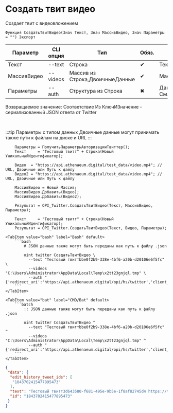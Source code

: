 ﻿---
sidebar_position: 5
description: Создать твит видео и другие функции для работы с Twitter в Открытом пакете интеграций - бесплатной open-source библиотеке интеграций для 1С:Предприятие 8, OneScript и CLI
keywords: [1C, 1С, 1С:Предприятие, 1С:Предприятие 8.3, API, Интеграция, Сервисы, Обмен, OneScript, CLI, Twitter]
---


# Создать твит видео
 Создает твит с видеовложением



`Функция СоздатьТвитВидео(Знач Текст, Знач МассивВидео, Знач Параметры = "") Экспорт`

  | Параметр | CLI опция | Тип | Обяз. | Назначение |
  |-|-|-|-|-|
  | Текст | --text | Строка | &#x2714; | Текст твита |
  | МассивВидео | --videos | Массив из Строка,ДвоичныеДанные | &#x2714; | Массив файлов видео |
  | Параметры | --auth | Структура из Строка | &#x2716; | Данные авторизации. См.ПолучитьСтандартныеПараметры |

  
  Возвращаемое значение:   Соответствие Из КлючИЗначение - сериализованный JSON ответа от Twitter

<br/>

:::tip
Параметры с типом данных Двоичные данные могут принимать также пути к файлам на диске и URL
:::
<br/>



```bsl title="Пример использования для 1С:Предприятие/OneScript"
    Параметры = ПолучитьПараметрыАвторизацииТвиттер();
    Текст     = "Тестовый твитт" + Строка(Новый УникальныйИдентификатор);

    Видео  = "https://api.athenaeum.digital/test_data/video.mp4"; // URL, Двоичные или Путь к файлу
    Видео2 = "https://api.athenaeum.digital/test_data/video.mp4"; // URL, Двоичные или Путь к файлу

    МассивВидео = Новый Массив;
    МассивВидео.Добавить(Видео);
    МассивВидео.Добавить(Видео2);

    Результат = OPI_Twitter.СоздатьТвитВидео(Текст, МассивВидео, Параметры);

    Текст     = "Тестовый твитт" + Строка(Новый УникальныйИдентификатор);
    Результат = OPI_Twitter.СоздатьТвитВидео(Текст, Видео, Параметры);
```
    

 <Tabs>
  
    <TabItem value="bash" label="Bash" default>
        ```bash
            # JSON данные также могут быть переданы как путь к файлу .json
            
            oint twitter СоздатьТвитВидео \
              --text "Тестовый твиттbbe0f2b9-338e-4bf6-a20b-d20106e6f5fc" \
              --videos "C:\Users\Administrator\AppData\Local\Temp\x2tt23gnjql.tmp" \
              --auth "{'redirect_uri':'https://api.athenaeum.digital/opi/hs/twitter','client_id':'***','client_secret':'***','access_token':'***','refresh_token':'***','oauth_token':'***','oauth_token_secret':'***','oauth_consumer_key':'***','oauth_consumer_secret':'***'}"
        ```
    </TabItem>
  
    <TabItem value="bat" label="CMD/Bat" default>
        ```batch
            :: JSON данные также могут быть переданы как путь к файлу .json
            
            oint twitter СоздатьТвитВидео ^
              --text "Тестовый твиттbbe0f2b9-338e-4bf6-a20b-d20106e6f5fc" ^
              --videos "C:\Users\Administrator\AppData\Local\Temp\x2tt23gnjql.tmp" ^
              --auth "{'redirect_uri':'https://api.athenaeum.digital/opi/hs/twitter','client_id':'***','client_secret':'***','access_token':'***','refresh_token':'***','oauth_token':'***','oauth_token_secret':'***','oauth_consumer_key':'***','oauth_consumer_secret':'***'}"
        ```
    </TabItem>
</Tabs>


```json title="Результат"
{
 "data": {
  "edit_history_tweet_ids": [
   "1843702415477895473"
  ],
  "text": "Тестовый твитт3d643580-f681-495e-9b5e-1f8af82745d4 https://t.co/0e9OmASUoP",
  "id": "1843702415477895473"
 }
}
```
